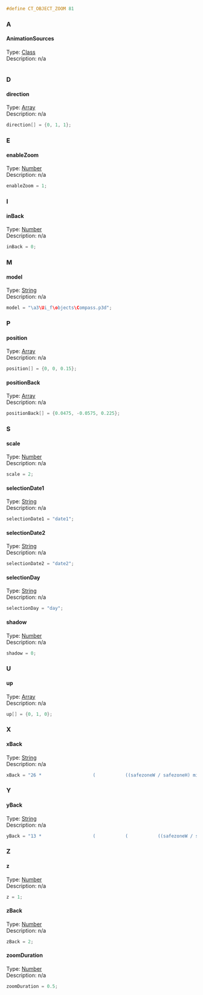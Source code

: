 <syntaxhighlight lang="cpp">#define CT_OBJECT_ZOOM 81</syntaxhighlight>
{{Cfg ref|start}}
{{Cfg ref|abc}}
=== A ===
==== AnimationSources ====
;Type: [[TokenNameValueTypes|Class]]
;Description: n/a
<syntaxhighlight lang="cpp">

</syntaxhighlight>
=== D ===
==== direction ====
;Type: [[TokenNameValueTypes|Array]]
;Description: n/a
<syntaxhighlight lang="cpp">
direction[] = {0, 1, 1};
</syntaxhighlight>
=== E ===
==== enableZoom ====
;Type: [[TokenNameValueTypes|Number]]
;Description: n/a
<syntaxhighlight lang="cpp">
enableZoom = 1;
</syntaxhighlight>
=== I ===
==== inBack ====
;Type: [[TokenNameValueTypes|Number]]
;Description: n/a
<syntaxhighlight lang="cpp">
inBack = 0;
</syntaxhighlight>
=== M ===
==== model ====
;Type: [[TokenNameValueTypes|String]]
;Description: n/a
<syntaxhighlight lang="cpp">
model = "\a3\Ui_f\objects\Compass.p3d";
</syntaxhighlight>
=== P ===
==== position ====
;Type: [[TokenNameValueTypes|Array]]
;Description: n/a
<syntaxhighlight lang="cpp">
position[] = {0, 0, 0.15};
</syntaxhighlight>
==== positionBack ====
;Type: [[TokenNameValueTypes|Array]]
;Description: n/a
<syntaxhighlight lang="cpp">
positionBack[] = {0.0475, -0.0575, 0.225};
</syntaxhighlight>
=== S ===
==== scale ====
;Type: [[TokenNameValueTypes|Number]]
;Description: n/a
<syntaxhighlight lang="cpp">
scale = 2;
</syntaxhighlight>
==== selectionDate1 ====
;Type: [[TokenNameValueTypes|String]]
;Description: n/a
<syntaxhighlight lang="cpp">
selectionDate1 = "date1";
</syntaxhighlight>
==== selectionDate2 ====
;Type: [[TokenNameValueTypes|String]]
;Description: n/a
<syntaxhighlight lang="cpp">
selectionDate2 = "date2";
</syntaxhighlight>
==== selectionDay ====
;Type: [[TokenNameValueTypes|String]]
;Description: n/a
<syntaxhighlight lang="cpp">
selectionDay = "day";
</syntaxhighlight>
==== shadow ====
;Type: [[TokenNameValueTypes|Number]]
;Description: n/a
<syntaxhighlight lang="cpp">
shadow = 0;
</syntaxhighlight>
=== U ===
==== up ====
;Type: [[TokenNameValueTypes|Array]]
;Description: n/a
<syntaxhighlight lang="cpp">
up[] = {0, 1, 0};
</syntaxhighlight>
=== X ===
==== xBack ====
;Type: [[TokenNameValueTypes|String]]
;Description: n/a
<syntaxhighlight lang="cpp">
xBack = "26 * 					(			((safezoneW / safezoneH) min 1.2) / 40) + 		(safezoneX + (safezoneW - 					((safezoneW / safezoneH) min 1.2))/2)";
</syntaxhighlight>
=== Y ===
==== yBack ====
;Type: [[TokenNameValueTypes|String]]
;Description: n/a
<syntaxhighlight lang="cpp">
yBack = "13 * 					(			(			((safezoneW / safezoneH) min 1.2) / 1.2) / 25) + 		(safezoneY + (safezoneH - 					(			((safezoneW / safezoneH) min 1.2) / 1.2))/2)";
</syntaxhighlight>
=== Z ===
==== z ====
;Type: [[TokenNameValueTypes|Number]]
;Description: n/a
<syntaxhighlight lang="cpp">
z = 1;
</syntaxhighlight>
==== zBack ====
;Type: [[TokenNameValueTypes|Number]]
;Description: n/a
<syntaxhighlight lang="cpp">
zBack = 2;
</syntaxhighlight>
==== zoomDuration ====
;Type: [[TokenNameValueTypes|Number]]
;Description: n/a
<syntaxhighlight lang="cpp">
zoomDuration = 0.5;
</syntaxhighlight>
{{Cfg ref|end}}